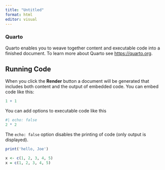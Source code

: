 ```yaml
---
title: "Untitled"
format: html
editor: visual
---
```


### Quarto

Quarto enables you to weave together content and executable code into a finished document. To learn more about Quarto see <https://quarto.org>.

## Running Code

When you click the **Render** button a document will be generated that includes both content and the output of embedded code. You can embed code like this:

```r
1 + 1
```

You can add options to executable code like this

```r
#| echo: false
2 * 2
```

The `echo: false` option disables the printing of code (only output is displayed).

```r
print('hello, Joe')
```

```r
x <- c(1, 2, 3, 4, 5)
x = c(1, 2, 3, 4, 5)
```
